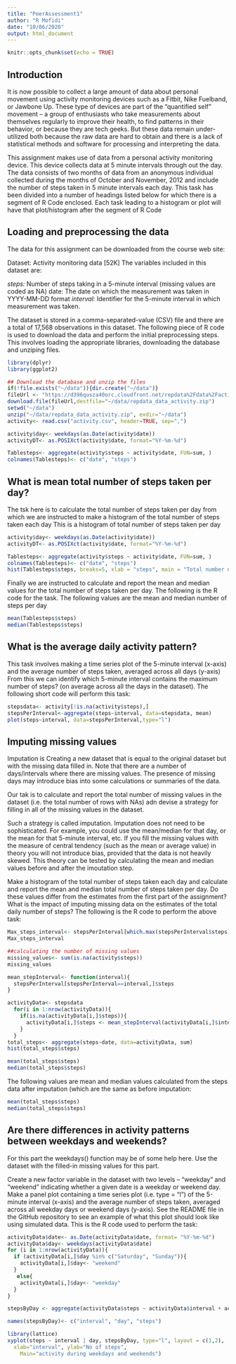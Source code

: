 ```yaml
---
title: "PeerAssessment1"
author: "R Mofidi"
date: "10/06/2020"
output: html_document
---
```


```r
knitr::opts_chunk$set(echo = TRUE)
```

## Introduction
It is now possible to collect a large amount of data about personal movement using activity monitoring devices such as a Fitbit, Nike Fuelband, or Jawbone Up. These type of devices are part of the “quantified self” movement – a group of enthusiasts who take measurements about themselves regularly to improve their health, to find patterns in their behavior, or because they are tech geeks. But these data remain under-utilized both because the raw data are hard to obtain and there is a lack of statistical methods and software for processing and interpreting the data.

This assignment makes use of data from a personal activity monitoring device. This device collects data at 5 minute intervals through out the day. The data consists of two months of data from an anonymous individual collected during the months of October and November, 2012 and include the number of steps taken in 5 minute intervals each day. This task has been divided into a number of headings listed below for which there is a segment of R Code enclosed. Each task leading to a histogram or plot will have that plot/histogram after the segment of R Code

## Loading and preprocessing the data

The data for this assignment can be downloaded from the course web site:

Dataset: Activity monitoring data [52K]
The variables included in this dataset are:

*steps:* Number of steps taking in a 5-minute interval (missing values are coded as \color{red}{\verb|NA|}NA)
date: The date on which the measurement was taken in YYYY-MM-DD format
*interval:* Identifier for the 5-minute interval in which measurement was taken. 

The dataset is stored in a comma-separated-value (CSV) file and there are a total of 17,568 observations in this dataset. The following piece of R code is used to download the data and perform the initial preprocessing steps. This involves loading the appropriate libraries, downloading the database and unziping files.

```r
library(dplyr)
library(ggplot2)

## Download the database and unzip the files
if(!file.exists("~/data")){dir.create("~/data")}
fileUrl <- "https://d396qusza40orc.cloudfront.net/repdata%2Fdata%2Factivity.zip"
download.file(fileUrl,destfile="~/data/repdata_data_activity.zip")
setwd("~/data")
unzip("~/data/repdata_data_activity.zip", exdir="~/data")
activity<- read.csv("activity.csv", header=TRUE, sep=",")

activity$day<- weekdays(as.Date(activity$date))
activityDT<- as.POSIXct(activity$date, format="%Y-%m-%d")

Tablesteps<- aggregate(activity$steps ~ activity$date, FUN=sum, )
colnames(Tablesteps)<- c("date", "steps")
```


## What is mean total number of steps taken per day?
The tsk here is to calculate the total number of steps taken per day
from which we are instructed to make a histogram of the total number of steps taken each day
This is a histogram of total number of steps taken per day

```r
activity$day<- weekdays(as.Date(activity$date))
activityDT<- as.POSIXct(activity$date, format="%Y-%m-%d")

Tablesteps<- aggregate(activity$steps ~ activity$date, FUN=sum, )
colnames(Tablesteps)<- c("date", "steps")
hist(Tablesteps$steps, breaks=5, xlab = "steps", main = "Total number of steps per day of the week")
```


Finally we are instructed to calculate and report the mean and median values for the total number of steps taken per day. The following is the R code for the task. The following values are the mean and median number of steps per day
```r
mean(Tablesteps$steps)
median(Tablesteps$steps)
```

## What is the average daily activity pattern?

This task involves making a time series plot of the 5-minute interval (x-axis) and the average number of steps taken, averaged across all days (y-axis)
From this we can identify which 5-minute interval contains the maximum number of steps? (on average across all the days in the dataset). The following short code will perform this task:
```r
stepsdata<- activity[!is.na(activity$steps),]
stepsPerInterval<-aggregate(steps~interval, data=stepsdata, mean)
plot(steps~interval, data=stepsPerInterval,type="l")
```


## Imputing missing values

Imputation is Creating a new dataset that is equal to the original dataset but with the missing data filled in. Note that there are a number of days/intervals where there are missing values. The presence of missing days may introduce bias into some calculations or summaries of the data.

Our tak is to calculate and report the total number of missing values in the dataset (i.e. the total number of rows with \color{red}{\verb|NA|}NAs) adn devise a strategy for filling in all of the missing values in the dataset. 

Such a strategy is called imputation. Imputation does not need to be sophisticated. For example, you could use the mean/median for that day, or the mean for that 5-minute interval, etc.
If you fill the missing values with the measure of central tendency (such as the mean or average value) in theory you will not introduce bias, provided that the data is not heavily skewed. This theory can be tested by calculating the mean and median values before and after the imoutation step. 

Make a histogram of the total number of steps taken each day and calculate and report the mean and median total number of steps taken per day. Do these values differ from the estimates from the first part of the assignment? What is the impact of imputing missing data on the estimates of the total daily number of steps?
The following is the R code to perform the above task:

```r
Max_steps_interval<- stepsPerInterval[which.max(stepsPerInterval$steps),]$interval
Max_steps_interval

##calculating the number of missing values
missing_values<- sum(is.na(activity$steps))
missing_values

mean_stepInterval<- function(interval){
  stepsPerInterval[stepsPerInterval==interval,]$steps
}

activityData<- stepsdata
  for(i in 1:nrow(activityData)){
    if(is.na(activityData[i,]$steps)){
      activityData[i,]$steps <- mean_stepInterval(activityData[i,]$interval)
    }
  }
total_steps<- aggregate(steps~date, data=activityData, sum)
hist(total_steps$steps)

mean(total_steps$steps)
median(total_steps$steps)
```


The following values are mean and median values calculated from the steps data after imputation (which are the same as before imputation: 

```r
mean(total_steps$steps)
median(total_steps$steps)
```
## Are there differences in activity patterns between weekdays and weekends?

For this part the \color{red}{\verb|weekdays()|}weekdays() function may be of some help here. Use the dataset with the filled-in missing values for this part.

Create a new factor variable in the dataset with two levels – “weekday” and “weekend” indicating whether a given date is a weekday or weekend day.
Make a panel plot containing a time series plot (i.e. \color{red}{\verb|type = "l"|}type = "l") of the 5-minute interval (x-axis) and the average number of steps taken, averaged across all weekday days or weekend days (y-axis). See the README file in the GitHub repository to see an example of what this plot should look like using simulated data.
This is the R code used to perform the task:

```r
activityData$date<- as.Date(activityData$date, format= "%Y-%m-%d")
activityData$day<- weekdays(activityData$date)
for (i in 1:nrow(activityData)){
  if (activityData[i,]$day %in% c("Saturday", "Sunday")){
    activityData[i,]$day<- "weekend"
  }
   else{
    activityData[i,]$day<- "weekday"
  }
}

stepsByDay <- aggregate(activityData$steps ~ activityData$interval + activityData$day, activityData, mean)

names(stepsByDay)<- c("interval", "day", "steps")

library(lattice)
xyplot(steps ~ interval | day, stepsByDay, type="l", layout = c(1,2),
  xlab="interval", ylab="No of steps",  
    Main="activity during weekdays and weekends")
```


